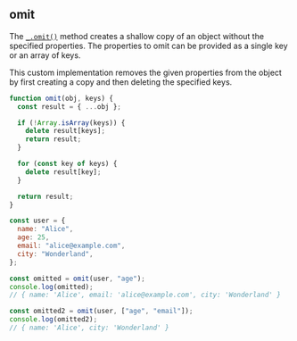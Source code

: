 
## omit

The [`_.omit()`](https://lodash.com/docs/4.17.15#omit) method creates a shallow copy of an object without the
specified properties. The properties to omit can be provided as a single key or an array of keys.

This custom implementation removes the given properties from the object by first creating a copy and then deleting the specified keys.

```js filename="omit" copy
function omit(obj, keys) {
  const result = { ...obj };

  if (!Array.isArray(keys)) {
    delete result[keys];
    return result;
  }

  for (const key of keys) {
    delete result[key];
  }

  return result;
}

const user = {
  name: "Alice",
  age: 25,
  email: "alice@example.com",
  city: "Wonderland",
};

const omitted = omit(user, "age");
console.log(omitted);
// { name: 'Alice', email: 'alice@example.com', city: 'Wonderland' }

const omitted2 = omit(user, ["age", "email"]);
console.log(omitted2);
// { name: 'Alice', city: 'Wonderland' }
```
